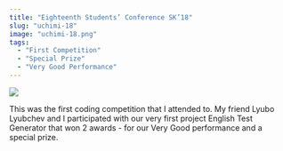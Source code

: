 ```yaml
---
title: "Eighteenth Students’ Conference SK’18"
slug: "uchimi-18"
image: "uchimi-18.png"
tags:
  - "First Competition"
  - "Special Prize"
  - "Very Good Performance"
---
```


![](/uchimi-18.png)

This was the first coding competition that I attended to.
My friend Lyubo Lyubchev and I participated with our very first project English Test Generator that won 2 awards - for our Very Good performance and a special prize.
